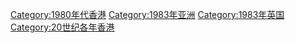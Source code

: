 {{Year by category
| m = 1
| c = 9
| d = 8
| y = 3
| cat = 香港
| sortkey = 1983
| in = 
| parent = 20世纪各年香港
| subcat = 1983年亚洲
}}

[[Category:1980年代香港|Category:1980年代香港]]
[[Category:1983年亚洲|Category:1983年亚洲]]
[[Category:1983年英国|Category:1983年英国]]
[[Category:20世纪各年香港|Category:20世纪各年香港]]